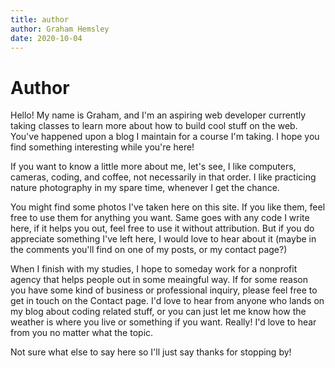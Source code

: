 ```yaml
---
title: author
author: Graham Hemsley
date: 2020-10-04
---
```


<h1 className="page-header">Author</h1>

<div className='blog-post-content'>

Hello! My name is Graham, and I'm an aspiring web developer currently taking classes to learn more about how to build cool stuff on the web.
You've happened upon a blog I maintain for a course I'm taking. I hope you find something interesting while you're here!


If you want to know a little more about me, let's see, I like computers, cameras, coding, and coffee, not necessarily in that order.
I like practicing nature photography in my spare time, whenever I get the chance.

You might find some photos I've taken here on this site.
If you like them, feel free to use them for anything you want. Same goes with any code I write here, if it helps you out, feel free to use it without attribution.
But if you do appreciate something I've left here, I would love to hear about it (maybe in the comments you'll find on one of my posts, or my contact page?)

When I finish with my studies, I hope to someday work for a nonprofit agency that helps people out in some meaingful way.
If for some reason you have some kind of business or professional inquiry, please feel free to get in touch on the Contact page.
I'd love to hear from anyone who lands on my blog about coding related stuff, or you can just let me know how the weather is where you live or something if you want. Really!
I'd love to hear from you no matter what the topic.

Not sure what else to say here so I'll just say thanks for stopping by!

</div>

